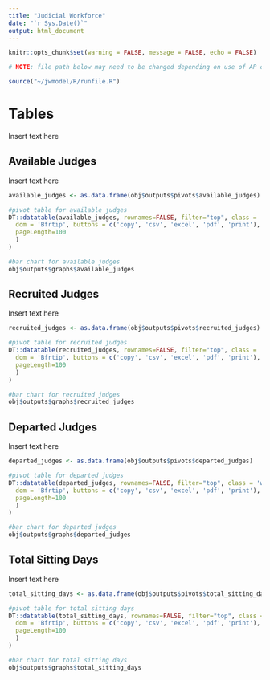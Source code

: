 ```yaml
---
title: "Judicial Workforce"
date: "`r Sys.Date()`"
output: html_document
---
```


```r
knitr::opts_chunk$set(warning = FALSE, message = FALSE, echo = FALSE)

# NOTE: file path below may need to be changed depending on use of AP or local R

source("~/jwmodel/R/runfile.R")
```

# Tables {.tabset .tabset-pills}

Insert text here

## Available Judges 

Insert text here

```r
available_judges <- as.data.frame(obj$outputs$pivots$available_judges)

#pivot table for available judges
DT::datatable(available_judges, rownames=FALSE, filter="top", class = 'white-space:nowrap', extensions = 'Buttons', options = list(
  dom = 'Bfrtip', buttons = c('copy', 'csv', 'excel', 'pdf', 'print'),
  pageLength=100
  )
)

#bar chart for available judges
obj$outputs$graphs$available_judges

```


## Recruited Judges 


Insert text here

```r
recruited_judges <- as.data.frame(obj$outputs$pivots$recruited_judges)

#pivot table for recruited judges
DT::datatable(recruited_judges, rownames=FALSE, filter="top", class = 'white-space:nowrap',extensions = 'Buttons', options = list(
  dom = 'Bfrtip', buttons = c('copy', 'csv', 'excel', 'pdf', 'print'),
  pageLength=100
  )
)

#bar chart for recruited judges
obj$outputs$graphs$recruited_judges

```

## Departed Judges


Insert text here

```r
departed_judges <- as.data.frame(obj$outputs$pivots$departed_judges)

#pivot table for departed judges
DT::datatable(departed_judges, rownames=FALSE, filter="top", class = 'white-space:nowrap',extensions = 'Buttons', options = list(
  dom = 'Bfrtip', buttons = c('copy', 'csv', 'excel', 'pdf', 'print'),
  pageLength=100
  )
)

#bar chart for departed judges
obj$outputs$graphs$departed_judges

```

## Total Sitting Days


Insert text here

```r
total_sitting_days <- as.data.frame(obj$outputs$pivots$total_sitting_days)

#pivot table for total sitting days
DT::datatable(total_sitting_days, rownames=FALSE, filter="top", class = 'white-space:nowrap',extensions = 'Buttons', options = list(
  dom = 'Bfrtip', buttons = c('copy', 'csv', 'excel', 'pdf', 'print'),
  pageLength=100
  )
)

#bar chart for total sitting days
obj$outputs$graphs$total_sitting_days

```
